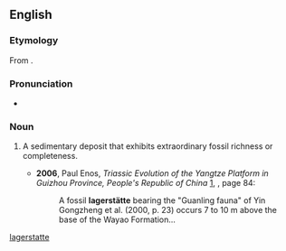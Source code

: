 {{also|Lagerstätte}}
==English==
{{wikipedia}}

===Etymology===
From {{etyl|de|en}} {{m|de|Lagerstätte||place of storage}}.

===Pronunciation===
* {{a|UK}} {{IPA|/ˈlɑːɡəʃtɛtə/|lang=en}}

===Noun===
{{en-noun|lagerstätten}}

# {{lb|en|paleontology}} A sedimentary deposit that exhibits extraordinary fossil richness or completeness.
#* '''2006''', Paul Enos, ''Triassic Evolution of the Yangtze Platform in Guizhou Province, People's Republic of China'' [http://books.google.com/books?id=J2C1UkOSf2gC], {{ISBN|0813724171}}, page 84:
#*: A fossil '''lagerstätte''' bearing the "Guanling fauna" of Yin Gongzheng et al. (2000, p. 23) occurs 7 to 10 m above the base of the Wayao Formation...

[[Category:English terms spelled with Ä|lagerstatte]]
